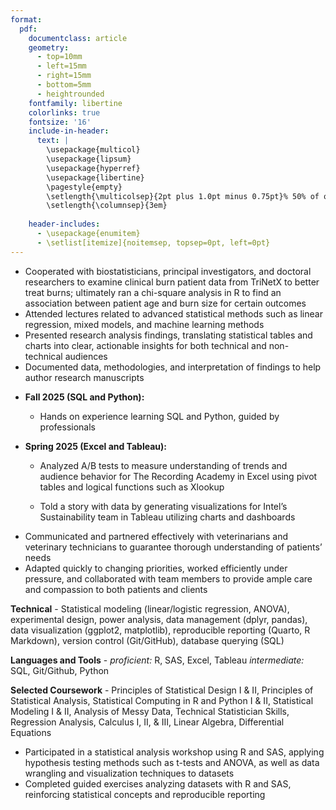 ---
format: 
  pdf: 
    documentclass: article
    geometry:
      - top=10mm
      - left=15mm
      - right=15mm
      - bottom=5mm
      - heightrounded
    fontfamily: libertine
    colorlinks: true
    fontsize: '16'
    include-in-header: 
      text: |
        \usepackage{multicol}
        \usepackage{lipsum}
        \usepackage{hyperref}
        \usepackage{libertine}
        \pagestyle{empty}
        \setlength{\multicolsep}{2pt plus 1.0pt minus 0.75pt}% 50% of original values
        \setlength{\columnsep}{3em}
        
    header-includes:
      - \usepackage{enumitem}
      - \setlist[itemize]{noitemsep, topsep=0pt, left=0pt}
---

<!-- TITLE -->

\begin{huge}\begin{center}{\bf JESUS RODRIGUEZ}\end{center}\end{huge}

<!-- CONTACT INFO -->

\begin{center}jrodriguezb44@gmail.com ∙ \href{https://www.linkedin.com/in/jesus-rodriguez-09ab12178}{LinkedIn} ∙ Lincoln, NE
\end{center}
\vspace{3.5pt}

<!-- EDUCATION: 1ST BULLET -->

\begin{large}
  {\bf EDUCATION}
  \vspace{3pt}
  \hrule
  \begin{multicols}{2}
    \begin{flushleft}{\bf University of Nebraska-Lincoln}\end{flushleft}
    \begin{flushright}Graduation Date-Dec 2025\end{flushright}
  \end{multicols}
  \vspace{-0.17cm}
  \begin{multicols}{2}
    \begin{flushleft}Bachelor's in Statistics and Data Analytics\end{flushleft}
    \begin{flushright}Lincoln, NE\end{flushright}
  \end{multicols}
  \vspace{-0.17cm}
  \begin{multicols}{2}
    \begin{flushleft}Minor in Mathematics\end{flushleft}
  \end{multicols}
\end{large}

\vspace{0.05cm}

<!-- RELEVANT EXPERIENCE : 1ST BULLET-->

\begin{large}{\bf RELEVANT EXPERIENCE}
  \vspace{3pt}
  \hrule
  \begin{multicols}{2}
    \begin{flushleft}{\bf \href{https://www.utmb.edu/spph/department/of-biostatistics-data-science/programs-training/summer-institute}{University of Texas-Medical Branch}}\end{flushleft}
    \begin{flushright}June 2025-July 2025\end{flushright}
  \end{multicols}
  \vspace{-0.17cm}
  \begin{multicols}{2}
    \begin{flushleft}\textit{Summer Intern of Biostatistics and Data Science}\end{flushleft}
    \begin{flushright}Galveston, TX\end{flushright}\end
  {multicols}
\end{large}
\vspace{-0.16cm}

-   Cooperated with biostatisticians, principal investigators, and doctoral researchers to examine clinical burn patient data from TriNetX to better treat burns; ultimately ran a chi-square analysis in R to find an association between patient age and burn size for certain outcomes
-   Attended lectures related to advanced statistical methods such as linear regression, mixed models, and machine learning methods
-   Presented research analysis findings, translating statistical tables and charts into clear, actionable insights for both technical and non-technical audiences
-   Documented data, methodologies, and interpretation of findings to help author research manuscripts

\vspace{3pt}

<!-- RELEVANT EXPERIENCE : 2ND BULLET -->

\begin{large}
  \begin{multicols}{2}
    \begin{flushleft}{\bf \href{https://globalcareeraccelerator.org}{The Global Career Accelerator}}\end{flushleft}
    \begin{flushright}Jan 2025-Dec 2025\end{flushright}
  \end{multicols}
  \vspace{-0.17cm}
  \begin{multicols}{2}
    \begin{flushleft}\textit{Data Analyst and Coding for Data Intern}\end
    {flushleft}\begin{flushright}Remote\end
    {flushright}
  \end{multicols}
\end{large}
\vspace{-0.16cm}

-   **Fall 2025 (SQL and Python):**

    -   Hands on experience learning SQL and Python, guided by professionals

-   **Spring 2025 (Excel and Tableau):**

    -   Analyzed A/B tests to measure understanding of trends and audience behavior for The Recording Academy in Excel using pivot tables and logical functions such as Xlookup

    -   Told a story with data by generating visualizations for Intel's Sustainability team in Tableau utilizing charts and dashboards

\vspace{3pt}

<!-- OTHER WORK EXPERIENCE : 1ST BULLET -->

\begin{large}{\bf OTHER WORK EXPERIENCE}
  \vspace{3pt}
  \hrule
  \begin{multicols}{2}
    \begin{flushleft}{\bf \href{http://www.yorkanimalclinic.com}{York Animal Clinic}}\end{flushleft}
    \begin{flushright}May 2018-Present\end{flushright}
  \end{multicols}
  \vspace{-0.17cm}
  \begin{multicols}{2}
    \begin{flushleft}\textit{Veterinary Assistant}\end
    {flushleft}\begin{flushright}York, NE\end
    {flushright}
  \end{multicols}
\end{large}
\vspace{-0.16cm}

-   Communicated and partnered effectively with veterinarians and veterinary technicians to guarantee thorough understanding of patients' needs
-   Adapted quickly to changing priorities, worked efficiently under pressure, and collaborated with team members to provide ample care and compassion to both patients and clients

\vspace{3pt}

<!-- SKILLS -->

\begin{large}{\bf SKILLS}
  \vspace{3pt}
  \hrule
\end{large}
\vspace{-0.16cm}

**Technical** - Statistical modeling (linear/logistic regression, ANOVA), experimental design, power analysis, data management (dplyr, pandas), data visualization (ggplot2, matplotlib), reproducible reporting (Quarto, R Markdown), version control (Git/GitHub), database querying (SQL)

<!-- **Interpersonal** - Communication, Collaboration, Adaptability, Detail-oriented, Problem-solving -->

**Languages and Tools** - *proficient:* R, SAS, Excel, Tableau *intermediate:* SQL, Git/Github, Python

**Selected Coursework** - Principles of Statistical Design I & II, Principles of Statistical Analysis, Statistical Computing in R and Python I & II, Statistical Modeling I & II, Analysis of Messy Data, Technical Statistician Skills, Regression Analysis, Calculus I, II, & III, Linear Algebra, Differential Equations

<!-- INVOLVEMENT : 1ST BULLET -->

\begin{large}{\bf INVOLVEMENT}
  \vspace{3pt}
  \hrule  
  \begin{multicols}{2}
    \begin{flushleft}{\bf \href{https://statistics.unl.edu/sc3lhelp-desk}{Statistical Cross-disciplinary Collaboration and Consulting Lab}}\end{flushleft}
    \begin{flushright}Jan 2025-May 2025\end{flushright}
  \end{multicols}
  \vspace{-0.17cm}
  \begin{multicols}{2}
    \begin{flushleft}\textit{R and SAS Trainee}\end
    {flushleft}\begin{flushright}Lincoln, NE\end
    {flushright}
  \end{multicols}
\end{large}
\vspace{-0.16cm}

-   Participated in a statistical analysis workshop using R and SAS, applying hypothesis testing methods such as t-tests and ANOVA, as well as data wrangling and visualization techniques to datasets
-   Completed guided exercises analyzing datasets with R and SAS, reinforcing statistical concepts and reproducible reporting

\vspace{3pt}
